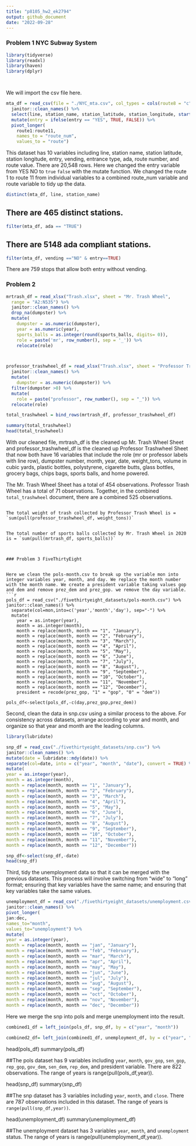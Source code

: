 ```yaml
---
title: "p8105_hw2_ek2794"
output: github_document
date: "2022-09-28"
---
```


### Problem 1 NYC Subway System 

```r
library(tidyverse)
library(readxl)
library(haven)
library(dplyr)




```


We will import the csv file here.
```r
mta_df = read_csv(file = "./NYC_mta.csv", col_types = cols(route8 = "c", route9 = "c", route10 = "c", route11 = "c")) %>%
  janitor::clean_names() %>%
  select(line, station_name, station_latitude, station_longitude, starts_with("route"), entry, vending, entrance_type, ada) %>%
  mutate(entry = ifelse(entry == "YES", TRUE, FALSE)) %>%
  pivot_longer(
    route1:route11,
    names_to = "route_num",
    values_to = "route")

```

This dataset has 10 variables including line, station name, station latitude, station longitude, entry, vending, entrance type, ada, route number, and route value. There are 20,548 rows. Here we changed the entry variable from YES NO to `true` `false` with the mutate function. We changed the route 1 to route 11 from individual variables to a combined route_num variable and route variable to tidy up the data.


```r
distinct(mta_df, line, station_name)
```
## There are 465 distinct stations. 

```r
filter(mta_df, ada == "TRUE")
```

## There are 5148 ada compliant stations. 


```r
filter(mta_df, vending =="NO" & entry==TRUE)

```
There are 759 stops that allow both entry without vending.

### Problem 2 
```r
mrtrash_df = read_xlsx("Trash.xlsx", sheet = "Mr. Trash Wheel",
  range = "A2:N535") %>%
  janitor::clean_names() %>%
  drop_na(dumpster) %>%
  mutate(
    dumpster = as.numeric(dumpster),
    year = as.numeric(year),
    sports_balls = as.integer(round(sports_balls, digits= 0)),
    role = paste('mr', row_number(), sep = '_')) %>%
    relocate(role) 



professor_trashwheel_df = read_xlsx("Trash.xlsx", sheet = "Professor Trash Wheel", range = "A2:N116") %>%
  janitor::clean_names() %>%
  mutate(
    dumpster = as.numeric(dumpster)) %>%
  filter(dumpster >0) %>%
  mutate(
    role = paste("professor", row_number(), sep = "_")) %>%
  relocate(role) 

total_trashwheel = bind_rows(mrtrash_df, professor_trashwheel_df)

summary(total_trashwheel)
head(total_trashwheel)
```

With our cleaned file, mrtrash_df is the cleaned up Mr. Trash Wheel Sheet and professor_trashwheel_df is the cleaned up Professor Trashwheel Sheet that now both have 16 variables that include the role (mr or professor labels with line row), dumpster number, month, year, date, weight_tons, volume in cubic yards, plastic bottles, polystyrene, cigarette butts, glass bottles, grocery bags, chips bags, sports balls, and home powered. 

The Mr. Trash Wheel Sheet has a total of 454 observations. Professor Trash Wheel has a total of 71 observations. Together, in the combined `total_trashwheel` document, there are a combined 525 observations. 

```

The total weight of trash collected by Professor Trash Wheel is = 
`sum(pull(professor_trashwheel_df, weight_tons))`


The total number of sports balls collected by Mr. Trash Wheel in 2020 is = `sum(pull(mrtrash_df, sports_balls))`



### Problem 3 FiveThirtyEight 


Here we clean the pols-month.csv to break up the variable mon into integer variables year, month, and day. We replace the month number with the month name. We create a president variable taking values gop and dem and remove prez_dem and prez_gop. we remove the day variable.
```r
pols_df = read_csv("./fivethirtyeight_datasets/pols-month.csv") %>%
janitor::clean_names() %>%
  separate(col=mon,into=c('year','month','day'), sep="-") %>%
  mutate(
    year = as.integer(year),
    month = as.integer(month),
    month = replace(month, month == "1", "January"),
    month = replace(month, month == "2", "February"),
    month = replace(month, month == "3", "March"),
    month = replace(month, month == "4", "April"),
    month = replace(month, month == "5", "May"),
    month = replace(month, month == "6", "June"),
    month = replace(month, month == "7", "July"),
    month = replace(month, month == "8", "August"),
    month = replace(month, month == "9", "September"),
    month = replace(month, month == "10", "October"),
    month = replace(month, month == "11", "November"),
    month = replace(month, month == "12", "December"),
    president = recode(prez_gop, "1" = "gop", "0" = "dem"))
    
pols_df<-select(pols_df,-c(day,prez_gop,prez_dem))

```

Second, clean the data in snp.csv using a similar process to the above. For consistency across datasets, arrange according to year and month, and organize so that year and month are the leading columns.

```r
library(lubridate)
```
```r
snp_df = read_csv("./fivethirtyeight_datasets/snp.csv") %>%
janitor::clean_names() %>%
mutate(date = lubridate::mdy(date)) %>%
separate(col=date, into = c("year", "month", "date"), convert = TRUE) %>%
mutate(
year = as.integer(year),
month = as.integer(month),
month = replace(month, month == "1", "January"),
month = replace(month, month == "2", "February"),
month = replace(month, month == "3", "March"),
month = replace(month, month == "4", "April"),
month = replace(month, month == "5", "May"),
month = replace(month, month == "6", "June"),
month = replace(month, month == "7", "July"),
month = replace(month, month == "8", "August"),
month = replace(month, month == "9", "September"),
month = replace(month, month == "10", "October"),
month = replace(month, month == "11", "November"),
month = replace(month, month == "12", "December"))

snp_df<-select(snp_df,-date)
head(snp_df)
```

Third, tidy the unemployment data so that it can be merged with the previous datasets. This process will involve switching from “wide” to “long” format; ensuring that key variables have the same name; and ensuring that key variables take the same values.

```r
unemployment_df = read_csv("./fivethirtyeight_datasets/unemployment.csv") %>%
janitor::clean_names() %>%
pivot_longer(
jan:dec,
names_to="month",
values_to="unemployment") %>%
mutate(
year = as.integer(year),
month = replace(month, month == "jan", "January"),
month = replace(month, month == "feb", "February"),
month = replace(month, month == "mar", "March"),
month = replace(month, month == "apr", "April"),
month = replace(month, month == "may", "May"),
month = replace(month, month == "jun", "June"),
month = replace(month, month == "jul", "July"),
month = replace(month, month == "aug", "August"),
month = replace(month, month == "sep", "September"),
month = replace(month, month == "oct", "October"),
month = replace(month, month == "nov", "November"),
month = replace(month, month == "dec", "December"))


```



Here we merge the snp into pols and merge unemployment into the result. 

```r
combined1_df = left_join(pols_df, snp_df, by = c("year", "month"))

combined2_df= left_join(combined1_df, unemployment_df, by = c("year", "month"))
```


head(pols_df)
summary(pols_df)

##The pols dataset has 9 variables including `year`, `month`, `gov_gop`, `sen_gop`, `rep_gop`, `gov_dem`, `sen_dem`, `rep_dem`, and president variable. There are 822 observations. The range of years is range(pull(pols_df,year)). 

head(snp_df)
summary(snp_df)

##The snp dataset has 3 variables including `year`, `month`, and `close`. There are 787 observations included in this dataset. The range of years is `range(pull(snp_df,year))`. 

head(unemployment_df)
summary(unemployment_df)

##The unemployment dataset has 3 variables `year`, `month`, and `unemployment` status. The range of years is range(pull(unemployment_df,year)). 

